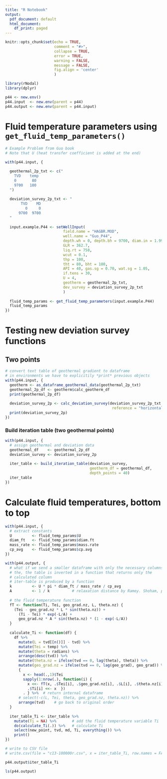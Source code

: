 ---
title: "R Notebook"
output:
  pdf_document: default
  html_document:
    df_print: paged
---

```{r setup, include = FALSE, error=TRUE, message=FALSE, warning=FALSE}
knitr::opts_chunk$set(echo = TRUE, 
                      comment = "#>",
                      collapse = TRUE,
                      error = TRUE,
                      warning = FALSE,
                      message = FALSE,
                      fig.align = 'center'
                      )
```

```{r}
library(rNodal)
library(dplyr)

p44 <- new.env()
p44.input  <- new.env(parent = p44)
p44.output <- new.env(parent = p44.input)
```


# Fluid temperature parameters using `get_fluid_temp_parameters()`
```{r}
# Example Problem from Guo book
# Note that U (heat transfer coefficient is added at the end)

with(p44.input, {

  geothermal_2p_txt <- c("
    TVD    temp
    0       80
    9700   180
  ")
  
  deviation_survey_2p_txt <- "
       TVD    MD
         0     0
      9700  9700
  "
  
  input.example.P44 <- setWellInput(
                          field.name = "HAGBR.MOD", 
                          well.name = "Guo_P44", 
                          depth.wh = 0, depth.bh = 9700, diam.in = 1.995, 
                          GLR = 362.7, 
                          liq.rt = 758, 
                          wcut = 0.1, 
                          thp = 100, 
                          tht = 80, bht = 180, 
                          API = 40, gas.sg = 0.70, wat.sg = 1.05, 
                          if.tens = 30,
                          U = 4,
                          geotherm = geothermal_2p_txt,
                          dev_survey = deviation_survey_2p_txt
                          )
  
  fluid_temp_params <- get_fluid_temp_parameters(input.example.P44)
  fluid_temp_params
})

```


# Testing new deviation survey functions

## Two points
```{r}
# convert text table of geothermal gradient to dataframe
# in environments we have to explicitily *print* previous objects
with(p44.input, {
  geotherm <- as_dataframe_geothermal_data(geothermal_2p_txt)
  geothermal_2p_df <- geotherm$calc_geotherm_df
  print(geothermal_2p_df)
  
  deviation_survey_2p <- calc_deviation_survey(deviation_survey_2p_txt, 
                                                reference = "horizontal")
  print(deviation_survey_2p)
})
```


### Build iteration table (two geothermal points)

```{r table-iter_table, rows.print=25}
with(p44.input, {
  # assign geothermal and deviation data
  geothermal_df    <- geothermal_2p_df
  deviation_survey <- deviation_survey_2p
  
  iter_table <- build_iteration_table(deviation_survey, 
                                      geotherm_df = geothermal_df, 
                                      depth_points = 40)
  iter_table
})
```

# Calculate fluid temperatures, bottom to top

```{r function-that-returns-Ti, rows.print=50}
with(p44.input, {
  # extract constants
  U         <- fluid_temp_params$U
  diam_ft   <- fluid_temp_params$diam.ft
  mass_rate <- fluid_temp_params$mass.rate
  cp_avg    <- fluid_temp_params$cp.avg
})  

with(p44.output, {
  # what if we send a smaller dataframe with only the necessary columns
  # the, the table is inverted in a function that returns only the 
  # calculated column
  # iter-table is produced by a function
  k         <- U * pi * diam_ft / mass_rate / cp_avg
  A         <- 1 / k          # relaxation distance by Ramey. Shoham, pg 297
  
  # the fluid temperature function
  fT <- function(Ti, Tei, geo_grad.nz, L, theta.nz) {
    (Tei - geo_grad.nz * L * sin(theta.nz)) +
      (Ti - Tei) * exp(-L/A) +
      geo_grad.nz * A * sin(theta.nz) * (1 - exp(-L/A))
  }
  
  calculate_Ti <- function(df) {
    df %>% 
      mutate(L = tvd[[n()]] - tvd) %>% 
      mutate(Tei = temp) %>% 
      mutate(theta = radians) %>% 
      arrange(desc(tvd)) %>% 
      mutate(theta.nz = ifelse(tvd == 0, lag(theta), theta)) %>%
      mutate(geo_grad.nz = ifelse(tvd == 0, lag(geo_grad), geo_grad)) %>% 
      { 
        x <- head(.,1)$Tei 
        sapply(1:nrow(.), function(i) { 
          x <<- fT(x, .$Tei[i], .$geo_grad.nz[i], .$L[i], .$theta.nz[i]) # global x
          .$Ti[i] <<- x  }) 
        . } %>%  # return internal dataframe
      # select(-c(L, Tei, theta, geo_grad.nz, theta.nz)) %>% 
      arrange(tvd)    # go back to original order
  }
  
  iter_table_Ti <- iter_table %>% 
    mutate(Ti = NA) %>%       # add the fluid temperature variable Ti
    do(calculate_Ti(.)) %>%   # calculate Ti
    select(new_point, tvd, md, Ti, everything()) %>% 
    print()
})
```

```{r eval=FALSE}
# write to CSV file
# write.csv(file = "c13-100000r.csv", x = iter_table_Ti, row.names = FALSE)
```

```{r}
p44.output$iter_table_Ti
```

```{r}
ls(p44.output)
```

